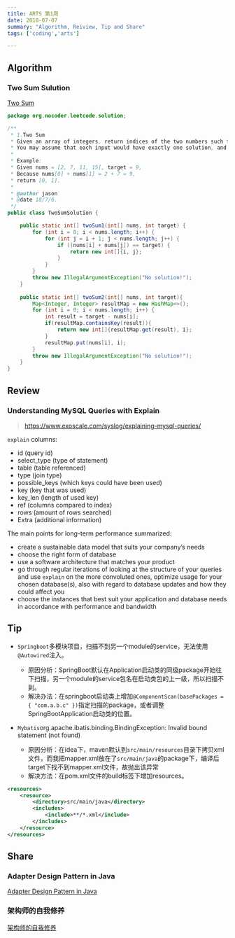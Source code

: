```yaml
---
title: ARTS 第1周
date: 2018-07-07
summary: "Algorithm, Reiview, Tip and Share"
tags: ['coding','arts']

---
```


## Algorithm


### Two Sum Sulution

[Two Sum](https://leetcode.com/problems/two-sum/description/)


```java
package org.nocoder.leetcode.solution;

/**
 * 1.Two Sum 
 * Given an array of integers, return indices of the two numbers such that they add up to a specific target.
 * You may assume that each input would have exactly one solution, and you may not use the same element twice.
 * 
 * Example:
 * Given nums = [2, 7, 11, 15], target = 9,
 * Because nums[0] + nums[1] = 2 + 7 = 9,
 * return [0, 1].
 *
 * @author jason
 * @date 18/7/6.
 */
public class TwoSumSolution {

    public static int[] twoSum1(int[] nums, int target) {
        for (int i = 0; i < nums.length; i++) {
            for (int j = i + 1; j < nums.length; j++) {
                if ((nums[i] + nums[j]) == target) {
                    return new int[]{i, j};
                }
            }
        }
        throw new IllegalArgumentException("No solution!");
    }
    
    public static int[] twoSum2(int[] nums, int target){
        Map<Integer, Integer> resultMap = new HashMap<>();
        for (int i = 0; i < nums.length; i++) {
            int result = target - nums[i];
            if(resultMap.containsKey(result)){
                return new int[]{resultMap.get(result), i};
            }
            resultMap.put(nums[i], i);
        }
        throw new IllegalArgumentException("No solution!");
    }
}


```

## Review

### Understanding MySQL Queries with Explain

> https://www.exoscale.com/syslog/explaining-mysql-queries/

`explain` columns:

- id (query id)
- select_type (type of statement)
- table (table referenced)
- type (join type)
- possible_keys (which keys could have been used)
- key (key that was used)
- key_len (length of used key)
- ref (columns compared to index)
- rows (amount of rows searched)
- Extra (additional information)

The main points for long-term performance summarized:

- create a sustainable data model that suits your company’s needs
- choose the right form of database
- use a software architecture that matches your product
- go through regular iterations of looking at the structure of your queries and use `explain` on the more convoluted ones, optimize usage for your chosen database(s), also with regard to database updates and how they could affect you
- choose the instances that best suit your application and database needs in accordance with performance and bandwidth

## Tip

- `Springboot`多模块项目，扫描不到另一个module的service，无法使用`@Autowired`注入。
  - 原因分析：SpringBoot默认在Application启动类的同级package开始往下扫描，另一个module的service包名在启动类包的上一级，所以扫描不到。
  - 解决办法：在springboot启动类上增加`@ComponentScan(basePackages = { "com.a.b.c" })`指定扫描的package，或者调整SpringBootApplication启动类的位置。

- `Mybatis`org.apache.ibatis.binding.BindingException: Invalid bound statement (not found)
  - 原因分析：在idea下，maven默认到`src/main/resources`目录下拷贝xml文件，而我把mapper.xml放在了`src/main/java`的package下，编译后target下找不到mapper.xml文件，故抛出该异常
  - 解决方法：在pom.xml文件的build标签下增加resources。

```xml
<resources>
    <resource>
        <directory>src/main/java</directory>
        <includes>
            <include>**/*.xml</include>
        </includes>
    </resource>
</resources>
```

## Share

### Adapter Design Pattern in Java

[Adapter Design Pattern in Java](https://www.journaldev.com/1487/adapter-design-pattern-java)

### 架构师的自我修养

[架构师的自我修养](https://mp.weixin.qq.com/s/KLDUdbo2RpXIDE4k6jR1iw)

